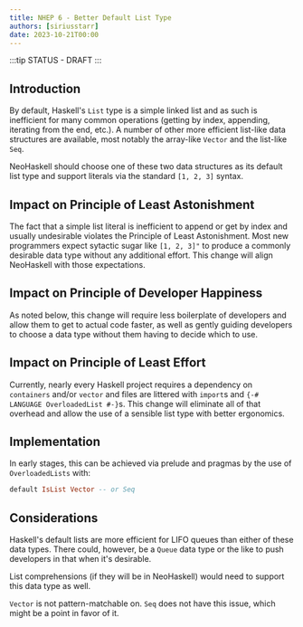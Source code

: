 ```yaml
---
title: NHEP 6 - Better Default List Type
authors: [siriusstarr]
date: 2023-10-21T00:00
---
```


:::tip STATUS - DRAFT
:::

## Introduction

By default, Haskell's `List` type is a simple linked list and as such is inefficient for many common operations (getting by index, appending, iterating from the end, etc.). A number of other more efficient list-like data structures are available, most notably the array-like `Vector` and the list-like `Seq`.

NeoHaskell should choose one of these two data structures as its default list type and support literals via the standard `[1, 2, 3]` syntax.

## Impact on Principle of Least Astonishment

The fact that a simple list literal is inefficient to append or get by index and usually undesirable violates the Principle of Least Astonishment. Most new programmers expect sytactic sugar like `[1, 2, 3]"` to produce a commonly desirable data type without any additional effort. This change will align NeoHaskell with those expectations.

## Impact on Principle of Developer Happiness

As noted below, this change will require less boilerplate of developers and allow them to get to actual code faster, as well as gently guiding developers to choose a data type without them having to decide which to use.

## Impact on Principle of Least Effort

Currently, nearly every Haskell project requires a dependency on `containers` and/or `vector` and files are littered with `import`s and `{-# LANGUAGE OverloadedList #-}`s. This change will eliminate all of that overhead and allow the use of a sensible list type with better ergonomics.

## Implementation

In early stages, this can be achieved via prelude and pragmas by the use of `OverloadedLists` with:

```haskell
default IsList Vector -- or Seq
```

## Considerations

Haskell's default lists are more efficient for LIFO queues than either of these data types.  There could, however, be a `Queue` data type or the like to push developers in that when it's desirable.

List comprehensions (if they will be in NeoHaskell) would need to support this data type as well.

`Vector` is not pattern-matchable on.  `Seq` does not have this issue, which might be a point in favor of it.
